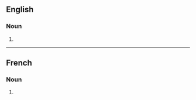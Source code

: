 ==English==

===Noun===
{{head|en|noun form}}

# {{plural of|en|admittance}}

----

==French==

===Noun===
{{head|fr|noun plural form|g=f}}

# {{plural of|fr|admittance}}